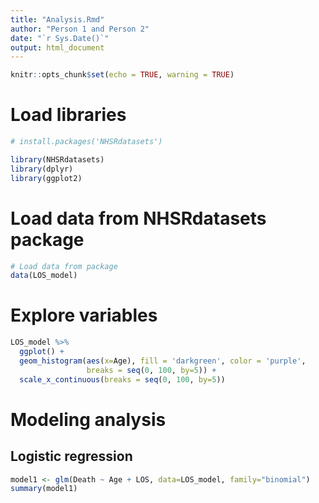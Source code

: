 ```yaml
---
title: "Analysis.Rmd"
author: "Person 1 and Person 2"
date: "`r Sys.Date()`"
output: html_document
---
```


```r
knitr::opts_chunk$set(echo = TRUE, warning = TRUE)
```

# Load libraries

```r
# install.packages('NHSRdatasets')

library(NHSRdatasets)
library(dplyr)
library(ggplot2)
```

# Load data from NHSRdatasets package

```r
# Load data from package
data(LOS_model)
```

# Explore variables

```r
LOS_model %>%
  ggplot() +
  geom_histogram(aes(x=Age), fill = 'darkgreen', color = 'purple',
                 breaks = seq(0, 100, by=5)) +
  scale_x_continuous(breaks = seq(0, 100, by=5))
```

# Modeling analysis

## Logistic regression

```r
model1 <- glm(Death ~ Age + LOS, data=LOS_model, family="binomial")
summary(model1)
```

